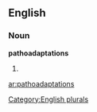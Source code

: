 ==English==

===Noun===
'''pathoadaptations'''

# {{plural of|[[pathoadaptation]]}}

[[Category:English plurals]]

[[ar:pathoadaptations]]